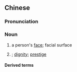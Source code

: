 {{also|顔面|颜面}}
==Chinese==
{{zh-forms|s=颜面}}

===Pronunciation===
{{zh-pron
|m=yánmiàn,er=y
|c=ngaan4 min6
|mn=qz,tw,xm,zz:gân-bīn
|cat=n
}}

===Noun===
{{zh-noun}}

# a person's [[face]]; facial surface
# {{w|Face (sociological concept)}}; [[dignity]]; [[prestige]]

====Derived terms====
{{zh-der|顏面掃地}}